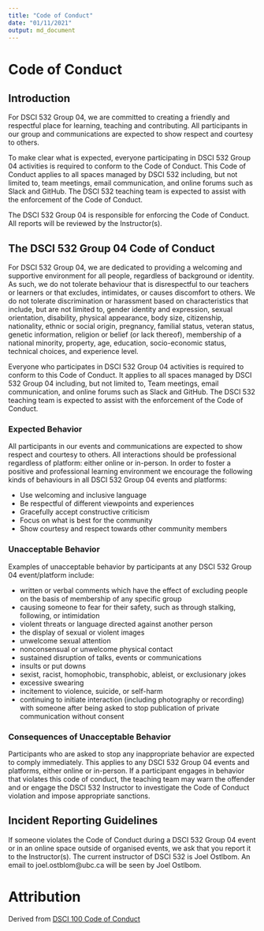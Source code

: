 ```yaml
---
title: "Code of Conduct"
date: "01/11/2021"
output: md_document
---
```


# Code of Conduct
  
## Introduction

For DSCI 532 Group 04, we are committed to creating a friendly and respectful place for learning, teaching and contributing. All participants in our group and communications are expected to show respect and courtesy to others.

To make clear what is expected, everyone participating in DSCI 532 Group 04 activities is required to conform to the Code of Conduct. This Code of Conduct applies to all spaces managed by DSCI 532 including, but not limited to, team meetings, email communication, and online forums such as Slack and GitHub. The DSCI 532 teaching team is expected to assist with the enforcement of the Code of Conduct.

The DSCI 532 Group 04 is responsible for enforcing the Code of Conduct. All reports will be reviewed by the Instructor(s).

## The DSCI 532 Group 04 Code of Conduct

For DSCI 532 Group 04, we are dedicated to providing a welcoming and supportive environment for all people, regardless of background or identity. As such, we do not tolerate behaviour that is disrespectful to our teachers or learners or that excludes, intimidates, or causes discomfort to others. We do not tolerate discrimination or harassment based on characteristics that include, but are not limited to, gender identity and expression, sexual orientation, disability, physical appearance, body size, citizenship, nationality, ethnic or social origin, pregnancy, familial status, veteran status, genetic information, religion or belief (or lack thereof), membership of a national minority, property, age, education, socio-economic status, technical choices, and experience level.

Everyone who participates in DSCI 532 Group 04 activities is required to conform to this Code of Conduct. It applies to all spaces managed by DSCI 532 Group 04 including, but not limited to, Team meetings, email communication, and online forums such as Slack and GitHub. The DSCI 532 teaching team is expected to assist with the enforcement of the Code of Conduct.

### Expected Behavior

All participants in our events and communications are expected to show respect and courtesy to others. All interactions should be professional regardless of platform: either online or in-person. In order to foster a positive and professional learning environment we encourage the following kinds of behaviours in all DSCI 532 Group 04 events and platforms:

* Use welcoming and inclusive language
* Be respectful of different viewpoints and experiences
* Gracefully accept constructive criticism
* Focus on what is best for the community
* Show courtesy and respect towards other community members

### Unacceptable Behavior

Examples of unacceptable behavior by participants at any DSCI 532 Group 04 event/platform include:

* written or verbal comments which have the effect of excluding people on the basis of membership of any specific group
* causing someone to fear for their safety, such as through stalking, following, or intimidation
* violent threats or language directed against another person
* the display of sexual or violent images
* unwelcome sexual attention
* nonconsensual or unwelcome physical contact
* sustained disruption of talks, events or communications
* insults or put downs
* sexist, racist, homophobic, transphobic, ableist, or exclusionary jokes
* excessive swearing
* incitement to violence, suicide, or self-harm
* continuing to initiate interaction (including photography or recording) with someone after being asked to stop publication of private communication without consent

### Consequences of Unacceptable Behavior

Participants who are asked to stop any inappropriate behavior are expected to comply immediately. This applies to any DSCI 532 Group 04 events and platforms, either online or in-person. If a participant engages in behavior that violates this code of conduct, the teaching team may warn the offender and or engage the DSCI 532 Instructor to investigate the Code of Conduct violation and impose appropriate sanctions.

## Incident Reporting Guidelines

If someone violates the Code of Conduct during a DSCI 532 Group 04 event or in an online space outside of organised events, we ask that you report it to the Instructor(s). The current instructor of DSCI 532 is Joel Ostlbom. An email to joel.ostblom@ubc.ca will be seen by Joel Ostlbom.

# Attribution

Derived from [DSCI 100 Code of Conduct](https://github.com/UBC-DSCI/dsci-100/blob/master/CODE_OF_CONDUCT.md)  

